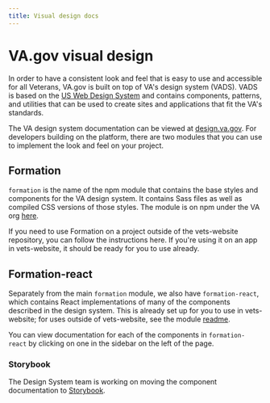 ```yaml
---
title: Visual design docs
---
```


# VA.gov visual design

In order to have a consistent look and feel that is easy to use and accessible for all Veterans, VA.gov is built on top of VA's design system (VADS). VADS is based on the [US Web Design System](https://designsystem.digital.gov) and contains components, patterns, and utilities that can be used to create sites and applications that fit the VA's standards.

The VA design system documentation can be viewed at [design.va.gov](https://design.va.gov). For developers building on the platform, there are two modules that you can use to implement the look and feel on your project.

## Formation

`formation` is the name of the npm module that contains the base styles and components for the VA design system. It contains Sass files as well as compiled CSS versions of those styles. The module is on npm under the VA org [here](https://www.npmjs.com/package/@department-of-veterans-affairs/formation).

If you need to use Formation on a project outside of the vets-website repository, you can follow the instructions here. If you're using it on an app in vets-website, it should be ready for you to use already.

## Formation-react

Separately from the main `formation` module, we also have `formation-react`, which contains React implementations of many of the components described in the design system. This is already set up for you to use in vets-website; for uses outside of vets-website, see the module [readme](https://www.npmjs.com/package/@department-of-veterans-affairs/formation-react).

You can view documentation for each of the components in `formation-react` by clicking on one in the sidebar on the left of the page.

### Storybook

The Design System team is working on moving the component documentation to [Storybook](https://design.va.gov/storybook).
